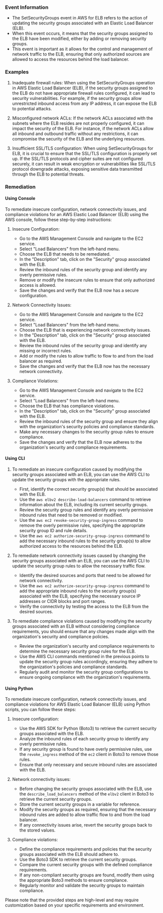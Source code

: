 
### Event Information

- The SetSecurityGroups event in AWS for ELB refers to the action of updating the security groups associated with an Elastic Load Balancer (ELB).
- When this event occurs, it means that the security groups assigned to the ELB have been modified, either by adding or removing security groups.
- This event is important as it allows for the control and management of network traffic to the ELB, ensuring that only authorized sources are allowed to access the resources behind the load balancer.


### Examples

1. Inadequate firewall rules: When using the SetSecurityGroups operation in AWS Elastic Load Balancer (ELB), if the security groups assigned to the ELB do not have appropriate firewall rules configured, it can lead to security vulnerabilities. For example, if the security groups allow unrestricted inbound access from any IP address, it can expose the ELB to potential attacks.

2. Misconfigured network ACLs: If the network ACLs associated with the subnets where the ELB resides are not properly configured, it can impact the security of the ELB. For instance, if the network ACLs allow all inbound and outbound traffic without any restrictions, it can compromise the security of the ELB and the underlying resources.

3. Insufficient SSL/TLS configuration: When using SetSecurityGroups for ELB, it is crucial to ensure that the SSL/TLS configuration is properly set up. If the SSL/TLS protocols and cipher suites are not configured securely, it can result in weak encryption or vulnerabilities like SSL/TLS protocol downgrade attacks, exposing sensitive data transmitted through the ELB to potential threats.

### Remediation

#### Using Console

To remediate insecure configuration, network connectivity issues, and compliance violations for an AWS Elastic Load Balancer (ELB) using the AWS console, follow these step-by-step instructions:

1. Insecure Configuration:
   - Go to the AWS Management Console and navigate to the EC2 service.
   - Select "Load Balancers" from the left-hand menu.
   - Choose the ELB that needs to be remediated.
   - In the "Description" tab, click on the "Security" group associated with the ELB.
   - Review the inbound rules of the security group and identify any overly permissive rules.
   - Remove or modify the insecure rules to ensure that only authorized access is allowed.
   - Save the changes and verify that the ELB now has a secure configuration.

2. Network Connectivity Issues:
   - Go to the AWS Management Console and navigate to the EC2 service.
   - Select "Load Balancers" from the left-hand menu.
   - Choose the ELB that is experiencing network connectivity issues.
   - In the "Description" tab, click on the "Security" group associated with the ELB.
   - Review the inbound rules of the security group and identify any missing or incorrect rules.
   - Add or modify the rules to allow traffic to flow to and from the load balancer as required.
   - Save the changes and verify that the ELB now has the necessary network connectivity.

3. Compliance Violations:
   - Go to the AWS Management Console and navigate to the EC2 service.
   - Select "Load Balancers" from the left-hand menu.
   - Choose the ELB that has compliance violations.
   - In the "Description" tab, click on the "Security" group associated with the ELB.
   - Review the inbound rules of the security group and ensure they align with the organization's security policies and compliance standards.
   - Make any necessary changes to the security group rules to ensure compliance.
   - Save the changes and verify that the ELB now adheres to the organization's security and compliance requirements.

#### Using CLI

1. To remediate an insecure configuration caused by modifying the security groups associated with an ELB, you can use the AWS CLI to update the security groups with the appropriate rules. 

   - First, identify the correct security group(s) that should be associated with the ELB.
   - Use the `aws elbv2 describe-load-balancers` command to retrieve information about the ELB, including its current security groups.
   - Review the security group rules and identify any overly permissive inbound rules that need to be removed or modified.
   - Use the `aws ec2 revoke-security-group-ingress` command to remove the overly permissive rules, specifying the appropriate security group ID and rule details.
   - Use the `aws ec2 authorize-security-group-ingress` command to add the necessary inbound rules to the security group(s) to allow authorized access to the resources behind the ELB.

2. To remediate network connectivity issues caused by changing the security groups associated with an ELB, you can use the AWS CLI to update the security group rules to allow the necessary traffic flow.

   - Identify the desired sources and ports that need to be allowed for network connectivity.
   - Use the `aws ec2 authorize-security-group-ingress` command to add the appropriate inbound rules to the security group(s) associated with the ELB, specifying the necessary source IP addresses or CIDR blocks and port ranges.
   - Verify the connectivity by testing the access to the ELB from the desired sources.

3. To remediate compliance violations caused by modifying the security groups associated with an ELB without considering compliance requirements, you should ensure that any changes made align with the organization's security and compliance policies.

   - Review the organization's security and compliance requirements to determine the necessary security group rules for the ELB.
   - Use the AWS CLI commands mentioned in the previous points to update the security group rules accordingly, ensuring they adhere to the organization's policies and compliance standards.
   - Regularly audit and monitor the security group configurations to ensure ongoing compliance with the organization's requirements.

#### Using Python

To remediate insecure configuration, network connectivity issues, and compliance violations for AWS Elastic Load Balancer (ELB) using Python scripts, you can follow these steps:

1. Insecure configuration:
   - Use the AWS SDK for Python (Boto3) to retrieve the current security groups associated with the ELB.
   - Analyze the inbound rules of each security group to identify any overly permissive rules.
   - If any security group is found to have overly permissive rules, use the `revoke_ingress` method of the `ec2` client in Boto3 to remove those rules.
   - Ensure that only necessary and secure inbound rules are associated with the ELB.

2. Network connectivity issues:
   - Before changing the security groups associated with the ELB, use the `describe_load_balancers` method of the `elbv2` client in Boto3 to retrieve the current security groups.
   - Store the current security groups in a variable for reference.
   - Modify the security groups as required, ensuring that the necessary inbound rules are added to allow traffic flow to and from the load balancer.
   - If any connectivity issues arise, revert the security groups back to the stored values.

3. Compliance violations:
   - Define the compliance requirements and policies that the security groups associated with the ELB should adhere to.
   - Use the Boto3 SDK to retrieve the current security groups.
   - Compare the current security groups with the defined compliance requirements.
   - If any non-compliant security groups are found, modify them using the appropriate Boto3 methods to ensure compliance.
   - Regularly monitor and validate the security groups to maintain compliance.

Please note that the provided steps are high-level and may require customization based on your specific requirements and environment.

